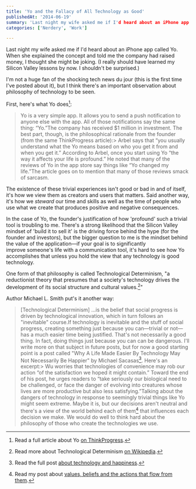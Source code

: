 ```yaml
---
title: 'Yo and the Fallacy of All Technology as Good'
publishedAt: '2014-06-19'
summary: 'Last night my wife asked me if I'd heard about an iPhone app called Yo. When she explained the concept and told me the company had raised money, I thought she might be joking. (I really should have le...'
categories: ['Nerdery', 'Work']

---
```


Last night my wife asked me if I'd heard about an iPhone app called Yo. When she explained the concept and told me the company had raised money, I thought she might be joking. (I really should have learned my Silicon Valley lessons by now. I shouldn't be surprised.)

I'm not a huge fan of the shocking tech news du jour (this is the first time I've posted about it), but I think there's an important observation about philosophy of technology to be seen.

First, here's what Yo does[^1]:

> Yo is a very simple app. It allows you to send a push notification to anyone else with the app. All of those notifications say the same thing: “Yo.”The company has received $1 million in investment. The best part, though, is the philosophical rationale from the founder (from the same ThinkProgress article):> Arbel says that “you usually understand what the Yo means based on who you get it from and when you get it.” According to Arbel, once you start using Yo “the way it affects your life is profound.” He noted that many of the reviews of Yo in the app store say things like “Yo changed my life.”The article goes on to mention that many of those reviews smack of sarcasm.

The existence of these trivial experiences isn't good or bad in and of itself, it's how we view them as creators and users that matters. Said another way, it's how we *steward* our time and skills as well as the time of people who use what we create that produces positive and negative consequences.

In the case of Yo, the founder's justification of how 'profound' such a trivial tool is troubling to me. There's a strong likelihood that the Silicon Valley mindset of 'build it to sell it' is the driving force behind the hype (for the founder and investors), but the bigger question to me is the mindset behind the value of the application—if your goal is to significantly improve someone's life with a communication tool, it's hard to see how Yo accomplishes that unless you hold the view that any technology is good technology.

One form of that philosophy is called Technological Determinism, "a reductionist theory that presumes that a society's technology drives the development of its social structure and cultural values.[^2]"

Author Michael L. Smith put's it another way:

> [Technological Determinism] ...is the belief that social progress is driven by technological innovation, which in turn follows an "inevitable" course.If technology is inevitable and the stuff of social progress, creating something just because you can—trivial or not—has a much easier time being justified. That's not necessarily a good thing. In fact, doing things just because you can can be dangerous. I'll write more on that subject in future posts, but for now a good starting point is a post called "Why A Life Made Easier By Technology May Not Necessarily Be Happier" by Michael Sacasas[^3]. Here's an excerpt:> Wu worries that technologies of convenience may rob our action “of the satisfaction we hoped it might contain.” Toward the end of his post, he urges readers to “take seriously our biological need to be challenged, or face the danger of evolving into creatures whose lives are more productive but also less satisfying.”Talking about the dangers of technology in response to seemingly trivial things like Yo might seem extreme. Maybe it is, but our decisions aren't neutral and there's a view of the world behind each of them[^4] that influences each decision we make. We would do well to think hard about the philosophy of those who create the technologies we use.

[^1]: Read a full article about Yo [on ThinkProgress](http://thinkprogress.org/economy/2014/06/18/3450334/yo-app-tech-bubble/).



[^2]: Read more about Technological Determinism [on Wikipedia](https://en.wikipedia.org/wiki/Technological_determinism).



[^3]: Read the full post [about technology and happiness](http://thefrailestthing.com/2014/04/07/technology-and-human-flourishing/).



[^4]: Read my post about [values, beliefs and the actions that flow from them](https://ericdodds.com/values-beliefs-and-precious-hours/).

